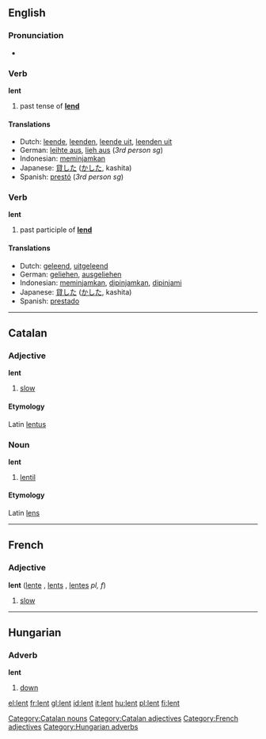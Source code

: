 {{See|Lent}}
==English==

===Pronunciation===
*{{IPA|/lεnt/}}

===Verb===
'''lent'''
# past tense of '''[[lend]]'''

====Translations====
*Dutch: [[leende]], [[leenden]], [[leende uit]], [[leenden uit]]
*German: [[leihte aus]], [[lieh aus]] (''3rd person sg'')
*Indonesian: [[pinjam|meminjamkan]]
*Japanese: [[貸した]] ([[かした]], kashita)
*Spanish: [[prestó]] (''3rd person sg'')

===Verb===
'''lent'''
# past participle of '''[[lend]]'''

====Translations====
*Dutch: [[geleend]], [[uitgeleend]]
*German: [[geliehen]], [[ausgeliehen]]
*Indonesian: [[pinjam|meminjamkan]], [[pinjam|dipinjamkan]], [[pinjam|dipinjami]]
*Japanese: [[貸した]] ([[かした]], kashita)
*Spanish: [[prestado]]

----

==Catalan==
===Adjective===
'''lent'''

# [[slow]]

====Etymology====
Latin [[lentus]]

===Noun===
'''lent'''

# [[lentil]]

====Etymology====
Latin [[lens]]

[[Category:Catalan nouns]]
[[Category:Catalan adjectives]]

----

==French==
===Adjective===
'''lent''' {{m}} ([[lente]] {{f}}, [[lents]] {{p}}, [[lentes]] ''pl, f'')
# [[slow]]


----

==Hungarian==
===Adverb===
'''lent'''

#[[down]]

[[Category:French adjectives]]
[[Category:Hungarian adverbs]]

[[el:lent]]
[[fr:lent]]
[[gl:lent]]
[[id:lent]]
[[it:lent]]
[[hu:lent]]
[[pl:lent]]
[[fi:lent]]